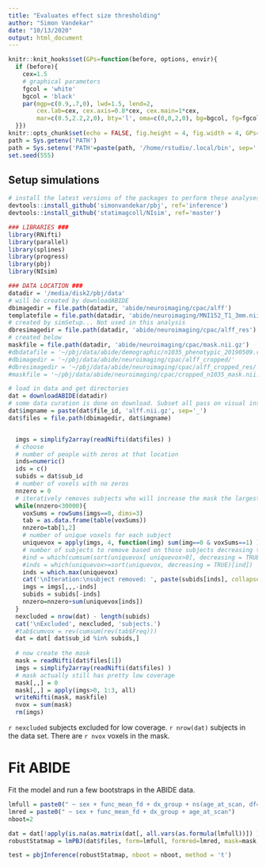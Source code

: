 ```yaml
---
title: "Evaluates effect size thresholding"
author: "Simon Vandekar"
date: "10/13/2020"
output: html_document
---
```


```r
knitr::knit_hooks$set(GPs=function(before, options, envir){
  if (before){
    cex=1.5
    # graphical parameters
    fgcol = 'white'
    bgcol = 'black'
    par(mgp=c(0.9,.7,0), lwd=1.5, lend=2,
        cex.lab=cex, cex.axis=0.8*cex, cex.main=1*cex,
        mar=c(0.5,2.2,2,0), bty='l', oma=c(0,0,2,0), bg=bgcol, fg=fgcol, col.axis=fgcol, col.lab=fgcol, col.main = fgcol, col.sub=fgcol)
  }})
knitr::opts_chunk$set(echo = FALSE, fig.height = 4, fig.width = 4, GPs=TRUE, cache=TRUE, cache.lazy=FALSE)
path = Sys.getenv('PATH')
path = Sys.setenv('PATH'=paste(path, '/home/rstudio/.local/bin', sep=':'))
set.seed(555)
```


## Setup simulations

```r
# install the latest versions of the packages to perform these analyses.
devtools::install_github('simonvandekar/pbj', ref='inference')
devtools::install_github('statimagcoll/NIsim', ref='master')

### LIBRARIES ###
library(RNifti)
library(parallel)
library(splines)
library(progress)
library(pbj)
library(NIsim)

### DATA LOCATION ###
datadir = '/media/disk2/pbj/data'
# will be created by downloadABIDE
dbimagedir = file.path(datadir, 'abide/neuroimaging/cpac/alff')
templatefile = file.path(datadir, 'abide/neuroimaging/MNI152_T1_3mm.nii.gz')
# created by simSetup... Not used in this analysis
dbresimagedir = file.path(datadir, 'abide/neuroimaging/cpac/alff_res')
# created below
maskfile = file.path(datadir, 'abide/neuroimaging/cpac/mask.nii.gz')
#dbdatafile = '~/pbj/data/abide/demographic/n1035_phenotypic_20190509.rds'
#dbimagedir = '~/pbj/data/abide/neuroimaging/cpac/alff_cropped/'
#dbresimagedir = '~/pbj/data/abide/neuroimaging/cpac/alff_cropped_res/'
#maskfile = '~/pbj/data/abide/neuroimaging/cpac/cropped_n1035_mask.nii.gz'

# load in data and get directories
dat = downloadABIDE(datadir)
# some data curation is done on download. Subset all pass on visual inspection and making sex and dx factors, remove rows with no file name
dat$imgname = paste(dat$file_id, 'alff.nii.gz', sep='_')
dat$files = file.path(dbimagedir, dat$imgname)


  imgs = simplify2array(readNifti(dat$files) )
  # choose
  # number of people with zeros at that location
  inds=numeric()
  ids = c()
  subids = dat$sub_id
  # number of voxels with no zeros
  nnzero = 0
  # iteratively removes subjects who will increase the mask the largest
  while(nnzero<30000){
    voxSums = rowSums(imgs==0, dims=3)
    tab = as.data.frame(table(voxSums))
    nnzero=tab[1,2]
    # number of unique voxels for each subject
    uniquevox = apply(imgs, 4, function(img) sum(img==0 & voxSums==1) )
    # number of subjects to remove based on those subjects decreasing the amount of unique zero voxels by 50%
    #ind = which(cumsum(sort(uniquevox[ uniquevox>0], decreasing = TRUE))/tab$Freq[2]>0.5)[1]
    #inds = which(uniquevox>=sort(uniquevox, decreasing = TRUE)[ind])
    inds = which.max(uniquevox)
    cat('\nIteration:\nsubject removed: ', paste(subids[inds], collapse=', '), '\nmask size is now ', nnzero+sum(uniquevox[inds]), '\nNumber of voxels added:', sum(uniquevox[inds]) )
    imgs = imgs[,,,-inds]
    subids = subids[-inds]
    nnzero=nnzero+sum(uniquevox[inds])
  }
  nexcluded = nrow(dat) - length(subids)
  cat('\nExcluded', nexcluded, 'subjects.')
  #tab$cumvox = rev(cumsum(rev(tab$Freq)))
  dat = dat[ dat$sub_id %in% subids,]
  
  # now create the mask
  mask = readNifti(dat$files[1])
  imgs = simplify2array(readNifti(dat$files) )
  # mask actually still has pretty low coverage
  mask[,,] = 0
  mask[,,] = apply(imgs>0, 1:3, all)
  writeNifti(mask, maskfile)
  nvox = sum(mask)
  rm(imgs)
```

`r nexcluded` subjects excluded for low coverage. `r nrow(dat)` subjects in the data set. There are `r nvox` voxels in the mask.

# Fit ABIDE
Fit the model and run a few bootstraps in the ABIDE data.
```r

lmfull = paste0(" ~ sex + func_mean_fd + dx_group + ns(age_at_scan, df=3)" )
lmred = paste0(" ~ sex + func_mean_fd + dx_group + age_at_scan")
nboot=2

dat = dat[!apply(is.na(as.matrix(dat[, all.vars(as.formula(lmfull))]) ), 1, any) ,]
robustStatmap = lmPBJ(dat$files, form=lmfull, formred=lmred, mask=mask, data=dat, transform = 'none', HC3 = TRUE, robust=TRUE )

test = pbjInference(robustStatmap, nboot = nboot, method = 't')

```


